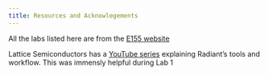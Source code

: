 ```yaml
---
title: Resources and Acknowlegements
---
```

All the labs listed here are from the [E155 website](https://hmc-e155.github.io/)

Lattice Semiconductors has a [YouTube series](https://www.youtube.com/@latticesemiconductor) explaining Radiant's tools and workflow. This was immensly helpful during Lab 1